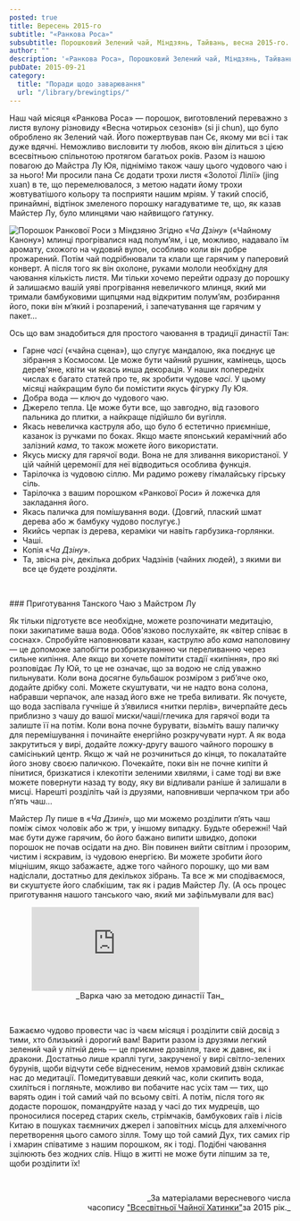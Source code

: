 ```yaml
---
posted: true
title: Вересень 2015-го
subtitle: "«Ранкова Роса»"
subsubtitle: Порошковий Зелений чай, Міндзянь, Тайвань, весна 2015-го.
author: ""
description: '«Ранкова Роса», Порошковий Зелений чай, Міндзянь, Тайвань, весна 2015-го.'
pubDate: 2015-09-21
category: 
  title: "Поради щодо заварювання"
  url: "/library/brewingtips/"
---
```



Наш чай місяця «Ранкова Роса» — порошок, виготовлений переважно з листя вулону різновиду «Весна чотирьох сезонів» (si ji chun), що було оброблено як Зелений чай. Його пожертвував пан Сє, якому ми всі і так дуже вдячні. Неможливо висловити ту любов, якою він ділиться з цією всесвітньою спільнотою протягом багатьох років. Разом із нашою повагою до Майстра Лу Юя, піднімімо також чашу цього чудового чаю і за нього! Ми просили пана Сє додати трохи листя «Золотої Лілії» (jing xuan) в те, що перемелювалося, з метою надати йому трохи жовтуватішого кольору та посприяти нашим мріям. У такий спосіб, принаймні, відтінок змеленого порошку нагадуватиме те, що, як казав Майстер Лу, було млинцями чаю найвищого ґатунку.

<Image src={Image1}  class="float-right" alt="Порошок Ранкової Роси з Міндзяню" /> Згідно «_Ча Дзіну_» («Чайному Канону») млинці прогрівалися над полум’ям, і це, можливо, надавало їм аромату, схожого на чудовий вулон, особливо коли він добре прожарений. Потім чай подрібнювали та клали ще гарячим у паперовий конверт. А після того як він охолоне, руками мололи необхідну для чаювання кількість листя. Ми тільки хочемо перейти одразу до порошку й залишаємо вашій уяві прогрівання невеличкого млинця, який ми тримали бамбуковими щипцями над відкритим полум’ям, розбирання його, поки він м’який і розпарений, і запечатування ще гарячим у пакет…

Ось що вам знадобиться для простого чаювання в традиції династії Тан:

* Гарне _часі_ («чайна сцена»), що слугує мандалою, яка поєднує це зібрання з Космосом. Це може бути чайний рушник, камінець, щось дерев'яне, квіти чи якась инша декорація. У наших попередніх числах є багато статей про те, як зробити чудове _часі_. У цьому місяці найкращим було би помістити якусь фігурку Лу Юя.
* Добра вода — ключ до чудового чаю.
* Джерело тепла. Це може бути все, що завгодно, від газового пальника до плитки, а найкраще підійшло би вугілля.
* Якась невеличка каструля або, що було б естетично приємніше, казанок із ручками по боках. Якщо маєте японський керамічний або залізний _кама_, то також можете його використати.
* Якусь миску для гарячої води. Вона не для зливання використаної. У цій чайній церемонії для неї відводиться особлива функція.
* Тарілочка із чудовою сіллю. Ми радимо рожеву гімалайську гірську сіль.
* Тарілочка з вашим порошком «Ранкової Роси» й ложечка для закладання його.
* Якась паличка для помішування води. (Довгий, плаский шмат дерева або ж бамбуку чудово послугує.)
* Якийсь черпак із дерева, кераміки чи навіть гарбузика-горлянки.
* Чаші.
* Копія «_Ча Дзіну_».
* Та, звісна річ, декілька добрих Чадзінів (чайних людей), з якими ви все це будете розділяти.

<p>&nbsp;</p>
### Приготування Танского Чаю з Майстром Лу

Як тільки підготуєте все необхідне, можете розпочинати медитацію, поки закипатиме ваша вода. Обов'язково послухайте, як «вітер співає в соснах». Спробуйте наповнювати казан, каструлю або _кама_ наполовину — це допоможе запобігти розбризкуванню чи переливанню через сильне кипіння. Але якщо ви хочете помітити стадії «кипіння», про які розповідає Лу Юй, то це не означає, що за водою не слід уважно пильнувати. Коли вона досягне бульбашок розміром з риб’яче око, додайте дрібку солі. Можете скуштувати, чи не надто вона солона, набравши черпачок, але назад його вже не треба виливати. Як почуєте, що вода заспівала гучніше й з’явилися «нитки перлів», вичерпайте десь приблизно з чашу до вашої миски/чаші/глечика для гарячої води та залиште її на потім. Коли вона почне бурувати, візьміть вашу паличку для перемішування і починайте енергійно розкручувати нурт. А як вода закрутиться у вирі, додайте ложку-другу вашого чайного порошку в самісінький центр. Якщо ж чай не розчиниться до кінця, то покалатайте його знову своєю паличкою. Почекайте, поки він не почне кипіти й пінитися, бризкатися і клекотіти зеленими хвилями, і саме тоді ви вже можете повернути назад ту воду, яку ви відливали раніше й залишали в мисці. Нарешті розділіть чай із друзями, наповнивши черпачком три або п’ять чаш…

Майстер Лу пише в «_Ча Дзині_», що ми можемо розділити п’ять чаш поміж сімох чоловік або ж три, у іншому випадку. Будьте обережні! Чай має бути дуже гарячим, бо його бажано випити швидко, допоки порошок не почав осідати на дно. Він повинен вийти світлим і прозорим, чистим і яскравим, із чудовою енергією. Ви можете зробити його міцнішим, якщо забажаєте, адже того чайного порошку, що ми вам надіслали, достатньо для декількох зібрань. Та все ж ми сподіваємося, ви скуштуєте його слабкішим, так як і радив Майстер Лу. (А ось процес приготування нашого танського чаю, який ми зафільмували для вас)

<figure>
    <iframe class="align-center" src="https://www.youtube.com/embed/TBmX7iDLfpA?si=UJ2IFPa3nvkruW3i" title="YouTube video player" frameborder="0" allow="accelerometer; autoplay; clipboard-write; encrypted-media; gyroscope; picture-in-picture; web-share" referrerpolicy="strict-origin-when-cross-origin" allowfullscreen></iframe>
    <figcaption style="font-size: 0.9rem; text-align: center;">
            _Варка чаю за методою династії Тан_
    </figcaption>
</figure>

<p>&nbsp;</p>

Бажаємо чудово провести час із чаєм місяця і розділити свій досвід з тими, хто близький і дорогий вам! Варити разом із друзями легкий зелений чай у літній день — це приємне дозвілля, таке ж давнє, як і дракони. Достатньо лише краплі туги, закрученої у вирі світло-зелених бурунів, щоби відчути себе віднесеним, немов храмовий дзвін скликає нас до медитації. Помедитувавши деякий час, коли скипить вода, схиліться і погляньте, можливо ви побачите нас усіх там — тих, що варять один і той самий чай по всьому світі. А потім, після того як додасте порошок, помандруйте назад у часі до тих мудреців, що проносилися посеред старих скель, стрімчаків, бамбукових гаїв і лісів Китаю в пошуках таємничих джерел і заповітних місць для алхемічного перетворення цього самого зілля. Тому що той самий Дух, тих самих гір і хмарин співатиме з нашим порошком, як і тоді. Подібні чаювання зцілюють без жодних слів. Ніщо в житті не може бути ліпшим за те, щоби розділити їх!

<p>&nbsp;</p>
<p align="right" style="font-size: 0.9rem;">_За матеріалами вересневого числа<br />часопису <a title="globalteahut.org" href="http://www.globalteahut.org/" target="blank" rel="noopener">"Всесвітньої Чайної Хатинки"</a>за 2015 рік._</p>